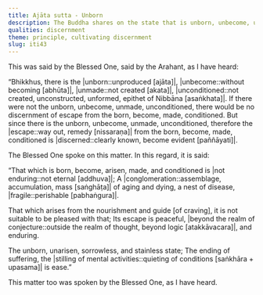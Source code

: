 ```yaml
---
title: Ajāta sutta - Unborn
description: The Buddha shares on the state that is unborn, unbecome, unmade, and unconditioned, which is beyond the realm of thought and enduring.
qualities: discernment
theme: principle, cultivating discernment
slug: iti43
---
```


This was said by the Blessed One, said by the Arahant, as I have heard:

“Bhikkhus, there is the |unborn::unproduced [ajāta]|, |unbecome::without becoming [abhūta]|, |unmade::not created [akata]|, |unconditioned::not created, unconstructed, unformed, epithet of Nibbāna [asaṅkhata]|. If there were not the unborn, unbecome, unmade, unconditioned, there would be no discernment of escape from the born, become, made, conditioned. But since there is the unborn, unbecome, unmade, unconditioned, therefore the |escape::way out, remedy [nissaraṇa]| from the born, become, made, conditioned is |discerned::clearly known, become evident [paññāyati]|.

The Blessed One spoke on this matter. In this regard, it is said:

“That which is born, become, arisen,
made, and conditioned is |not enduring::not eternal [addhuva]|;
A |conglomeration::assemblage, accumulation, mass [saṅghāṭa]| of aging and dying,
a nest of disease, |fragile::perishable [pabhaṅgura]|.

That which arises from the nourishment and guide [of craving],
it is not suitable to be pleased with that;
Its escape is peaceful,
|beyond the realm of conjecture::outside the realm of thought, beyond logic [atakkāvacara]|, and enduring.

The unborn, unarisen,
sorrowless, and stainless state;
The ending of suffering,
the |stilling of mental activities::quieting of conditions [saṅkhāra + upasama]| is ease.”

This matter too was spoken by the Blessed One, as I have heard.